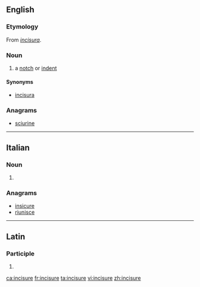 ==English==

===Etymology===
From {{etyl|la|en}} ''[[incisura#Latin|incisura]]''.

===Noun===
{{en-noun}}

# {{context|anatomy|lang=en}} a [[notch]] or [[indent]]

====Synonyms====
* [[incisura]]

===Anagrams===
* [[sciurine#English|sciurine]]

----

==Italian==

===Noun===
{{head|it|noun plural form|g=f}}

# {{plural of|incisura|lang=it}}

===Anagrams===
* [[insicure#Italian|insicure]]
* [[riunisce#Italian|riunisce]]

----

==Latin==

===Participle===
{{la-part-form|incīsūre}}

# {{inflection of|incīsūrus||voc|m|s|lang=la}}

[[ca:incisure]]
[[fr:incisure]]
[[ta:incisure]]
[[vi:incisure]]
[[zh:incisure]]